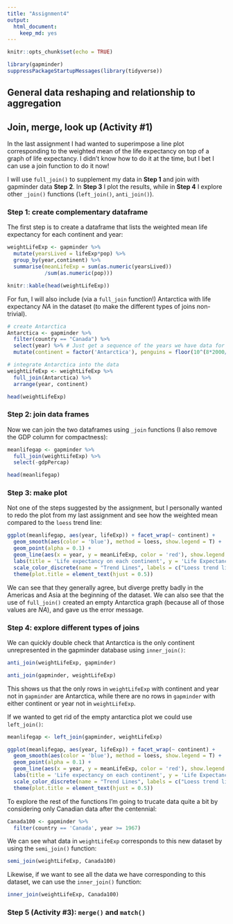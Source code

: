 ```yaml
---
title: "Assignment4"
output: 
  html_document: 
    keep_md: yes
---
```


```r
knitr::opts_chunk$set(echo = TRUE)
```

```r
library(gapminder)
suppressPackageStartupMessages(library(tidyverse))
```


## General data reshaping and relationship to aggregation


## Join, merge, look up (Activity #1)

In the last assignment I had wanted to superimpose a line plot corresponding to the weighted mean of the life expectancy on top of a graph of life expectancy. I didn't know how to do it at the time, but I bet I can use a join function to do it now!

I will use `full_join()` to supplement my data in __Step 1__ and join with gapminder data __Step 2__. In __Step 3__ I plot the results, while in __Step 4__ I explore other `_join()` functions (`left_join()`, `anti_join()`).

### Step 1: create complementary dataframe

The first step is to create a dataframe that lists the weighted mean life expectancy for each continent and year:

```r
weightLifeExp <- gapminder %>%
  mutate(yearsLived = lifeExp*pop) %>% 
  group_by(year,continent) %>% 
  summarise(meanLifeExp = sum(as.numeric(yearsLived))
            /sum(as.numeric(pop)))

knitr::kable(head(weightLifeExp))
```

For fun, I will also include (via a `full_join` function!) Antarctica with life expectancy *NA* in the dataset (to make the different types of joins non-trivial).

```r
# create Antarctica
Antarctica <- gapminder %>% 
  filter(country == "Canada") %>% 
  select(year) %>% # Just get a sequence of the years we have data for
  mutate(continent = factor('Antarctica'), penguins = floor(10^(8*2000/jitter(year))/jitter(year)))

# integrate Antarctica into the data
weightLifeExp <- weightLifeExp %>% 
  full_join(Antarctica) %>% 
  arrange(year, continent)

head(weightLifeExp)
```



### Step 2: join data frames

Now we can join the two dataframes using `_join` functions (I also remove the GDP column for compactness):
```r
meanlifegap <- gapminder %>% 
  full_join(weightLifeExp) %>% 
  select(-gdpPercap)

head(meanlifegap)
```


### Step 3: make plot

Not one of the steps suggested by the assignment, but I personally wanted to redo the plot from my last assignment and see how the weighted mean compared to the `loess` trend line:

```r
ggplot(meanlifegap, aes(year, lifeExp)) + facet_wrap(~ continent) +
  geom_smooth(aes(color = 'blue'), method = loess, show.legend = T) +
  geom_point(alpha = 0.1) + 
  geom_line(aes(x = year, y = meanLifeExp, color = 'red'), show.legend = T) +
  labs(title = 'Life expectancy on each continent', y = 'Life Expectancy') +
  scale_color_discrete(name = "Trend Lines", labels = c("Loess trend line", "Weighted mean")) +
  theme(plot.title = element_text(hjust = 0.5))
```

We can see that they generally agree, but diverge pretty badly in the Americas and Asia at the beginning of the dataset. We can also see that the use of `full_join()` created an empty Antarctica graph (because all of those values are *NA*), and gave us the error message. 

### Step 4: explore different types of joins

We can quickly double check that Antarctica is the only continent unrepresented in the gapminder database using `inner_join()`:

```r
anti_join(weightLifeExp, gapminder)

anti_join(gapminder, weightLifeExp)
```

This shows us that the only rows in `weightLifeExp` with continent and year not in `gapminder` are Antarctica, while there are no rows in `gapminder` with either continent or year not in `weightLifeExp`.

If we wanted to get rid of the empty antarctica plot we could use `left_join()`:

```r
meanlifegap <- left_join(gapminder, weightLifeExp)

ggplot(meanlifegap, aes(year, lifeExp)) + facet_wrap(~ continent) +
  geom_smooth(aes(color = 'blue'), method = loess, show.legend = T) +
  geom_point(alpha = 0.1) + 
  geom_line(aes(x = year, y = meanLifeExp, color = 'red'), show.legend = T) +
  labs(title = 'Life expectancy on each continent', y = 'Life Expectancy') +
  scale_color_discrete(name = "Trend Lines", labels = c("Loess trend line", "Weighted mean")) +
  theme(plot.title = element_text(hjust = 0.5))
```

To explore the rest of the functions I'm going to trucate data quite a bit by considering only Canadian data after the centennial:

```r
Canada100 <- gapminder %>%
  filter(country == 'Canada', year >= 1967)
```

We can see what data in `weightLifeExp` corresponds to this new dataset by using the `semi_join()` function:

```r
semi_join(weightLifeExp, Canada100)
```

Likewise, if we want to see all the data we have corresponding to this dataset, we can use the `inner_join()` function:

```r
inner_join(weightLifeExp, Canada100)
```

### Step 5 (Activity #3): `merge()` and `match()`

